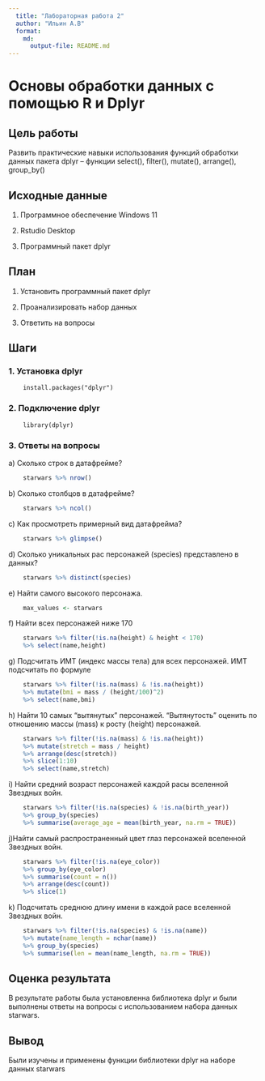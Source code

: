 ```yaml
---
  title: "Лабораторная работа 2"
  author: "Ильин А.В"
  format: 
    md:
      output-file: README.md
---
```


# Основы обработки данных с помощью R и Dplyr


## Цель работы
Развить практические навыки использования функций обработки данных пакета dplyr – функции select(), filter(), mutate(), arrange(), group_by()

## Исходные данные

1.  Программное обеспечение Windows 11

2.  Rstudio Desktop

3.  Программный пакет dplyr

## План

1.  Установить программный пакет dplyr

2.  Проанализировать набор данных

3.  Ответить на вопросы

## Шаги

### 1. Установка dplyr
```         
    install.packages("dplyr")
```

### 2. Подключение dplyr
```
    library(dplyr)
``` 

### 3. Ответы на вопросы

a\) Сколько строк в датафрейме?

```r
    starwars %>% nrow()
```

b\) Сколько столбцов в датафрейме?

```r
    starwars %>% ncol()
```

c\) Как просмотреть примерный вид датафрейма?

```r
    starwars %>% glimpse()
```

d\) Сколько уникальных рас персонажей (species) представлено в данных?

```r
    starwars %>% distinct(species)

```

e\) Найти самого высокого персонажа.

```r
    max_values <- starwars 
```

f\) Найти всех персонажей ниже 170

```r
    starwars %>% filter(!is.na(height) & height < 170) 
    %>% select(name,height)
```

g\) Подсчитать ИМТ (индекс массы тела) для всех персонажей. ИМТ подсчитать по формуле

```r
    starwars %>% filter(!is.na(mass) & !is.na(height)) 
    %>% mutate(bmi = mass / (height/100)^2) 
    %>% select(name,bmi)

```

h\) Найти 10 самых “вытянутых” персонажей. “Вытянутость” оценить по отношению массы (mass) к росту (height) персонажей.

```r
    starwars %>% filter(!is.na(mass) & !is.na(height)) 
    %>% mutate(stretch = mass / height) 
    %>% arrange(desc(stretch)) 
    %>% slice(1:10) 
    %>% select(name,stretch)
```

i\) Найти средний возраст персонажей каждой расы вселенной Звездных войн.

```r
    starwars %>% filter(!is.na(species) & !is.na(birth_year)) 
    %>% group_by(species) 
    %>% summarise(average_age = mean(birth_year, na.rm = TRUE))
```

j\)Найти самый распространенный цвет глаз персонажей вселенной Звездных войн.

```r
    starwars %>% filter(!is.na(eye_color)) 
    %>% group_by(eye_color)
    %>% summarise(count = n()) 
    %>% arrange(desc(count)) 
    %>% slice(1)
```

k\) Подсчитать среднюю длину имени в каждой расе вселенной Звездных войн.

```r
    starwars %>% filter(!is.na(species) & !is.na(name)) 
    %>% mutate(name_length = nchar(name)) 
    %>% group_by(species) 
    %>% summarise(len = mean(name_length, na.rm = TRUE))
```

## Оценка результата

В результате работы была установленна библиотека dplyr и были выполнены ответы на вопросы с использованием набора данных starwars.

## Вывод

Были изучены и применены функции библиотеки dplyr на наборе данных starwars
